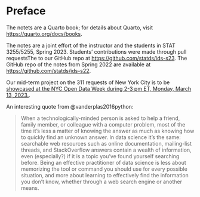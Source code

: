 # Preface {.unnumbered}

The notets are a Quarto book; for details about Quarto, visit <https://quarto.org/docs/books>.


The notes are a joint effort of the instructor and the students in
STAT 3255/5255, Spring 2023. Students' contributions were made through
pull requestsThe to our GitHub repo at
<https://github.com/statds/ids-s23>. The GitHub repo of the notes
from Spring 2022 are available at <https://github.com/statds/ids-s22>. 


Our mid-term project on the 311 requests of New York City is to be [showcased
at the NYC Open Data Week during 2-3 pm ET, Monday, March 13, 2023.](https://2023.open-data.nyc/event/data-science-at-uconn-with-nyc-open-data/).


An interesting quote from @vanderplas2016python:

> When a technologically-minded person is asked to help a friend, family member,
> or colleague with a computer problem, most of the time it's less a matter of
> knowing the answer as much as knowing how to quickly find an unknown
> answer. In data science it's the same: searchable web resources such as online
> documentation, mailing-list threads, and StackOverflow answers contain a
> wealth of information, even (especially?) if it is a topic you've found
> yourself searching before. Being an effective practitioner of data science is
> less about memorizing the tool or command you should use for every possible
> situation, and more about learning to effectively find the information you
> don't know, whether through a web search engine or another means.
